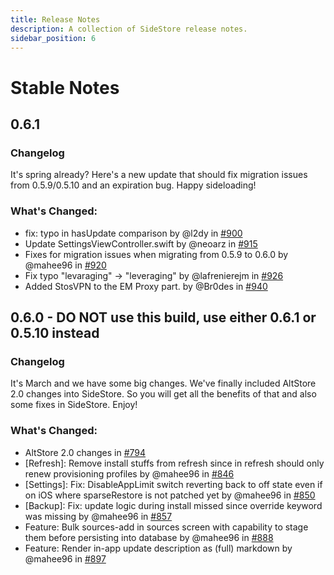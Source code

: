 ```yaml
---
title: Release Notes
description: A collection of SideStore release notes.
sidebar_position: 6
---
```


# Stable Notes

## 0.6.1

### Changelog
It's spring already? Here's a new update that should fix migration issues from 0.5.9/0.5.10 and an expiration bug. Happy sideloading!

### What's Changed:
- fix: typo in hasUpdate comparison by @l2dy in [#900](https://github.com/SideStore/SideStore/pull/900)
- Update SettingsViewController.swift by @neoarz in [#915](https://github.com/SideStore/SideStore/pull/915)
- Fixes for migration issues when migrating from 0.5.9 to 0.6.0 by @mahee96 in [#920](https://github.com/SideStore/SideStore/pull/920)
- Fix typo "levaraging" -> "leveraging" by @lafrenierejm in [#926](https://github.com/SideStore/SideStore/pull/926)
- Added StosVPN to the EM Proxy part. by @Br0des in [#940](https://github.com/SideStore/SideStore/pull/940)


## 0.6.0 - DO NOT use this build, use either 0.6.1 or 0.5.10 instead

### Changelog
It's March and we have some big changes. We've finally included AltStore 2.0 changes into SideStore. So you will get all the benefits of that and also some fixes in SideStore. Enjoy!

### What's Changed:
- AltStore 2.0 changes in [#794](https://github.com/SideStore/SideStore/pull/794)
- [Refresh]: Remove install stuffs from refresh since in refresh should only renew provisioning profiles by @mahee96 in [#846](https://github.com/SideStore/SideStore/pull/846)
- [Settings]: Fix: DisableAppLimit switch reverting back to off state even if on iOS where sparseRestore is not patched yet by @mahee96 in [#850](https://github.com/SideStore/SideStore/pull/850)
- [Backup]: Fix: update logic during install missed since override keyword was missing by @mahee96 in [#857](https://github.com/SideStore/SideStore/pull/857)
- Feature: Bulk sources-add in sources screen with capability to stage them before persisting into database by @mahee96 in [#888](https://github.com/SideStore/SideStore/pull/888)
- Feature: Render in-app update description as (full) markdown by @mahee96 in [#897](https://github.com/SideStore/SideStore/pull/897)